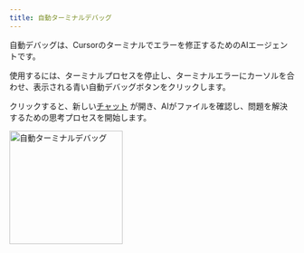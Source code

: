 ```yaml
---
title: 自動ターミナルデバッグ
---
```


自動デバッグは、Cursorのターミナルでエラーを修正するためのAIエージェントです。

使用するには、ターミナルプロセスを停止し、ターミナルエラーにカーソルを合わせ、表示される青い自動デバッグボタンをクリックします。

クリックすると、新しい[チャット](/chat/overview) が開き、AIがファイルを確認し、問題を解決するための思考プロセスを開始します。

<img title="自動ターミナルデバッグ" height="200" src="/images/autoTerminalDebug.png" />
